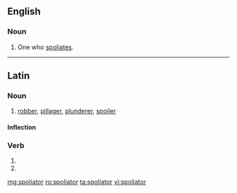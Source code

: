 ==English==

===Noun===
{{en-noun}}

# {{context|obsolete|lang=en}} One who [[spoliate]]s.

----

==Latin==

===Noun===
{{la-noun|spoliātor|spoliatoris|spoliātōris|m|third}}

# [[robber]], [[pillager]], [[plunderer]], [[spoiler]]

====Inflection====
{{la-decl-3rd|spoliātor|spoliātōr}}

===Verb===
{{la-verb-form|spoliātor}}

# {{conjugation of|spoliō||2|s|fut|pass|imp|lang=la}}
# {{conjugation of|spoliō||3|s|fut|pass|imp|lang=la}}

[[mg:spoliator]]
[[ro:spoliator]]
[[ta:spoliator]]
[[vi:spoliator]]